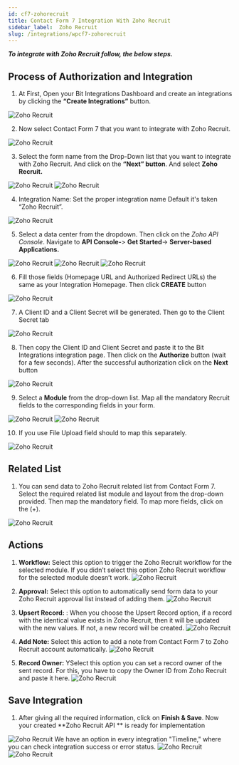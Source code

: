 ```yaml
---
id: cf7-zohorecruit
title: Contact Form 7 Integration With Zoho Recruit
sidebar_label:  Zoho Recruit
slug: /integrations/wpcf7-zohorecruit
---
```



***To integrate with Zoho Recruit follow, the below steps.***


## Process of Authorization and Integration
1.	At First, Open your Bit Integrations Dashboard and create an integrations by clicking the **“Create Integrations”** button.
 <Image src="zoho-recruit/_create-integration" alt="Zoho Recruit" w="1020" h="350" />


2. Now select Contact Form 7 that you want to integrate with Zoho Recruit.
 <Image src="zoho-recruit/_select-contact-form-7" alt="Zoho Recruit" w="1020" h="350" />

3.	Select the form name from the Drop-Down list that you want to integrate with Zoho Recruit. And click on the **“Next” button**. And select **Zoho Recruit.**
 <Image src="zoho-recruit/_select-form" alt="Zoho Recruit" w="1020" h="350" />
 <Image src="zoho-recruit/_select-zoho-recruit" alt="Zoho Recruit" w="1020" h="350" />

4.	Integration Name: Set the proper integration name Default it's taken “Zoho Recruit”.
 <Image src="zoho-recruit/_integration-name" alt="Zoho Recruit" w="1020" h="350" />

5. Select a data center from the dropdown. Then click on the *Zoho API Console*. Navigate to **API Console-**> **Get Started**-> **Server-based Applications.** 
 <Image src="zoho-recruit/_select-data-center" alt="Zoho Recruit" w="1020" h="350" />
 <Image src="zoho-recruit/_get-started" alt="Zoho Recruit" w="1020" h="350" />
 <Image src="zoho-recruit/_server-based-applications" alt="Zoho Recruit" w="1020" h="350" />


6.	Fill those fields (Homepage URL and Authorized Redirect URLs) the same as your Integration Homepage. Then click **CREATE** button
 <Image src="zoho-recruit/_create-api" alt="Zoho Recruit" w="1020" h="350" />

 
7.	A Client ID and a Client Secret will be generated. Then go to the Client Secret tab
 <Image src="zoho-recruit/_client-id-and-secret" alt="Zoho Recruit" w="1020" h="300" />

8.	Then copy the Client ID and Client Secret and paste it to the Bit Integrations integration page. Then click on the **Authorize** button (wait for a few seconds). After the successful authorization click on the **Next** button
 <Image src="zoho-recruit/_authorization" alt="Zoho Recruit" w="1020" h="300" />

9.	Select a **Module** from the drop-down list. Map all the mandatory Recruit fields to the corresponding fields in your form.
 <Image src="zoho-recruit/_select-module" alt="Zoho Recruit" w="1020" h="300" />
 <Image src="zoho-recruit/_field-mapping" alt="Zoho Recruit" w="1020" h="300" />

10. If you use File Upload field should to map this separately.
 <Image src="zoho-recruit/_attachments" alt="Zoho Recruit" w="1020" h="300" />
 
## Related List

 1. You can send data to Zoho Recruit related list from Contact Form 7. Select the required related list module and layout from the drop-down provided. Then map the mandatory field. To map more fields, click on the (+).
   <Image src="zoho-recruit/_related-list" alt="Zoho Recruit" w="1020" h="350" />

## Actions

1. **Workflow:** Select this option to trigger the Zoho Recruit workflow for the selected module. If you didn’t select this option Zoho Recruit workflow for the selected module doesn’t work.
   <Image src="zoho-recruit/_workflow-actions" alt="Zoho Recruit" w="1020" h="350" />

2. **Approval:** Select this option to automatically send form data to your Zoho Recruit approval list instead of adding them.
    <Image src="zoho-recruit/_approval-actions" alt="Zoho Recruit" w="1020" h="350" />

3. **Upsert Record:** : When you choose the Upsert Record option, if a record with the identical value exists in Zoho Recruit, then it will be updated with the new values. If not, a new record will be created.
   <Image src="zoho-recruit/_upsert-record-actions" alt="Zoho Recruit" w="1020" h="350" />

4. **Add Note:** Select this action to add a note from Contact Form 7 to Zoho Recruit account automatically.
   <Image src="zoho-recruit/_add-notes-actions" alt="Zoho Recruit" w="1020" h="350" />

5. **Record Owner:** YSelect this option you can set a record owner of the sent record. For this, you have to copy the Owner ID from Zoho Recruit and paste it here.
   <Image src="zoho-recruit/_record-owner-actions" alt="Zoho Recruit" w="1020" h="350" />

## Save Integration
  1. After giving all the required information, click on **Finish & Save**. Now your created **Zoho Recruit API ** is ready for implementation 
   <Image src="zoho-recruit/_finish-and-save" alt="Zoho Recruit" w="1020" h="350" />
  We have an option in every integration "Timeline," where you can check integration success or error status.
      <Image src="zoho-recruit/_integrations-dashbord" alt="Zoho Recruit" w="1020" h="350" />
      <Image src="zoho-recruit/_timeline" alt="Zoho Recruit" w="1020" h="350" />
